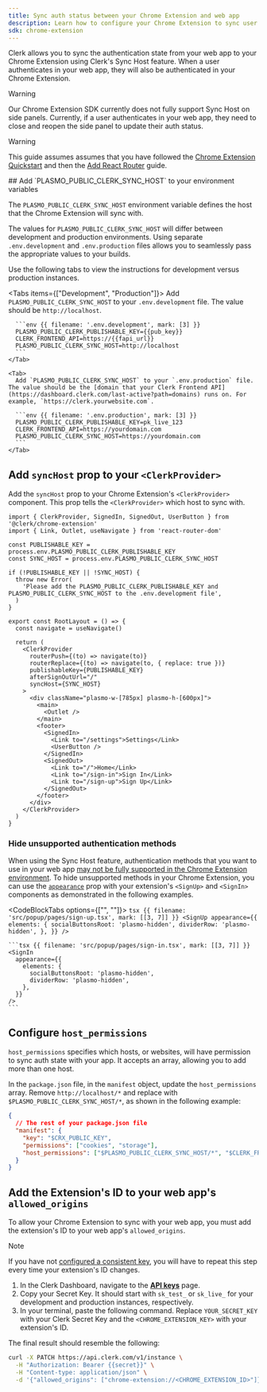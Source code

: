 ```yaml
---
title: Sync auth status between your Chrome Extension and web app
description: Learn how to configure your Chrome Extension to sync user authentication with your web application.
sdk: chrome-extension
---
```


Clerk allows you to sync the authentication state from your web app to your Chrome Extension using Clerk's Sync Host feature. When a user authenticates in your web app, they will also be authenticated in your Chrome Extension.

> [!WARNING]
> Our Chrome Extension SDK currently does not fully support Sync Host on side panels. Currently, if a user authenticates in your web app, they need to close and reopen the side panel to update their auth status.

> [!WARNING]
> This guide assumes assumes that you have followed the [Chrome Extension Quickstart](/docs/chrome-extension/getting-started/quickstart) and then the [Add React Router](/docs/guides/development/add-react-router) guide.

<Steps>
  ## Add `PLASMO_PUBLIC_CLERK_SYNC_HOST` to your environment variables

  The `PLASMO_PUBLIC_CLERK_SYNC_HOST` environment variable defines the host that the Chrome Extension will sync with.

  The values for `PLASMO_PUBLIC_CLERK_SYNC_HOST` will differ between development and production environments. Using separate `.env.development` and `.env.production` files allows you to seamlessly pass the appropriate values to your builds.

  Use the following tabs to view the instructions for development versus production instances.

  <Tabs items={["Development", "Production"]}>
    <Tab>
      Add `PLASMO_PUBLIC_CLERK_SYNC_HOST` to your `.env.development` file. The value should be `http://localhost`.

      ```env {{ filename: '.env.development', mark: [3] }}
      PLASMO_PUBLIC_CLERK_PUBLISHABLE_KEY={{pub_key}}
      CLERK_FRONTEND_API=https://{{fapi_url}}
      PLASMO_PUBLIC_CLERK_SYNC_HOST=http://localhost
      ```
    </Tab>

    <Tab>
      Add `PLASMO_PUBLIC_CLERK_SYNC_HOST` to your `.env.production` file. The value should be the [domain that your Clerk Frontend API](https://dashboard.clerk.com/last-active?path=domains) runs on. For example, `https://clerk.yourwebsite.com`.

      ```env {{ filename: '.env.production', mark: [3] }}
      PLASMO_PUBLIC_CLERK_PUBLISHABLE_KEY=pk_live_123
      CLERK_FRONTEND_API=https://yourdomain.com
      PLASMO_PUBLIC_CLERK_SYNC_HOST=https://yourdomain.com
      ```
    </Tab>
  </Tabs>

  ## Add `syncHost` prop to your `<ClerkProvider>`

  Add the `syncHost` prop to your Chrome Extension's `<ClerkProvider>` component. This prop tells the `<ClerkProvider>` which host to sync with.

  ```tsx {{ filename: 'src/popup/layouts/root-layout.tsx', mark: [5, [7, 11], 22] }}
  import { ClerkProvider, SignedIn, SignedOut, UserButton } from '@clerk/chrome-extension'
  import { Link, Outlet, useNavigate } from 'react-router-dom'

  const PUBLISHABLE_KEY = process.env.PLASMO_PUBLIC_CLERK_PUBLISHABLE_KEY
  const SYNC_HOST = process.env.PLASMO_PUBLIC_CLERK_SYNC_HOST

  if (!PUBLISHABLE_KEY || !SYNC_HOST) {
    throw new Error(
      'Please add the PLASMO_PUBLIC_CLERK_PUBLISHABLE_KEY and PLASMO_PUBLIC_CLERK_SYNC_HOST to the .env.development file',
    )
  }

  export const RootLayout = () => {
    const navigate = useNavigate()

    return (
      <ClerkProvider
        routerPush={(to) => navigate(to)}
        routerReplace={(to) => navigate(to, { replace: true })}
        publishableKey={PUBLISHABLE_KEY}
        afterSignOutUrl="/"
        syncHost={SYNC_HOST}
      >
        <div className="plasmo-w-[785px] plasmo-h-[600px]">
          <main>
            <Outlet />
          </main>
          <footer>
            <SignedIn>
              <Link to="/settings">Settings</Link>
              <UserButton />
            </SignedIn>
            <SignedOut>
              <Link to="/">Home</Link>
              <Link to="/sign-in">Sign In</Link>
              <Link to="/sign-up">Sign Up</Link>
            </SignedOut>
          </footer>
        </div>
      </ClerkProvider>
    )
  }
  ```

  ### Hide unsupported authentication methods

  When using the Sync Host feature, authentication methods that you want to use in your web app [may not be fully supported in the Chrome Extension environment](/docs/reference/chrome-extension/overview#authentication-options). To hide unsupported methods in your Chrome Extension, you can use the [`appearance`](/docs/guides/customizing-clerk/appearance-prop/overview) prop with your extension's `<SignUp>` and `<SignIn>` components as demonstrated in the following examples.

  <CodeBlockTabs options={["<SignUp>", "<SignIn>"]}>
    ```tsx {{ filename: 'src/popup/pages/sign-up.tsx', mark: [[3, 7]] }}
    <SignUp
      appearance={{
        elements: {
          socialButtonsRoot: 'plasmo-hidden',
          dividerRow: 'plasmo-hidden',
        },
      }}
    />
    ```

    ```tsx {{ filename: 'src/popup/pages/sign-in.tsx', mark: [[3, 7]] }}
    <SignIn
      appearance={{
        elements: {
          socialButtonsRoot: 'plasmo-hidden',
          dividerRow: 'plasmo-hidden',
        },
      }}
    />
    ```
  </CodeBlockTabs>

  ## Configure `host_permissions`

  `host_permissions` specifies which hosts, or websites, will have permission to sync auth state with your app. It accepts an array, allowing you to add more than one host.

  In the `package.json` file, in the `manifest` object, update the `host_permissions` array. Remove `http://localhost/*` and replace with `$PLASMO_PUBLIC_CLERK_SYNC_HOST/*`, as shown in the following example:

  ```json {{ filename: 'package.json', mark: [6] }}
  {
    // The rest of your package.json file
    "manifest": {
      "key": "$CRX_PUBLIC_KEY",
      "permissions": ["cookies", "storage"],
      "host_permissions": ["$PLASMO_PUBLIC_CLERK_SYNC_HOST/*", "$CLERK_FRONTEND_API/*"]
    }
  }
  ```

  ## Add the Extension's ID to your web app's `allowed_origins`

  To allow your Chrome Extension to sync with your web app, you must add the extension's ID to your web app's `allowed_origins`.

  > [!NOTE]
  > If you have not [configured a consistent key](/docs/guides/development/configure-consistent-crx-id), you will have to repeat this step every time your extension's ID changes.

  1. In the Clerk Dashboard, navigate to the [**API keys**](https://dashboard.clerk.com/last-active?path=api-keys) page.
  1. Copy your Secret Key. It should start with `sk_test_` or `sk_live_` for your development and production instances, respectively.
  1. In your terminal, paste the following command. Replace `YOUR_SECRET_KEY` with your Clerk Secret Key and the `<CHROME_EXTENSION_KEY>` with your extension's ID.

  The final result should resemble the following:

  ```bash {{ filename: 'terminal' }}
  curl -X PATCH https://api.clerk.com/v1/instance \
    -H "Authorization: Bearer {{secret}}" \
    -H "Content-type: application/json" \
    -d '{"allowed_origins": ["chrome-extension://<CHROME_EXTENSION_ID>"]}'
  ```
</Steps>
